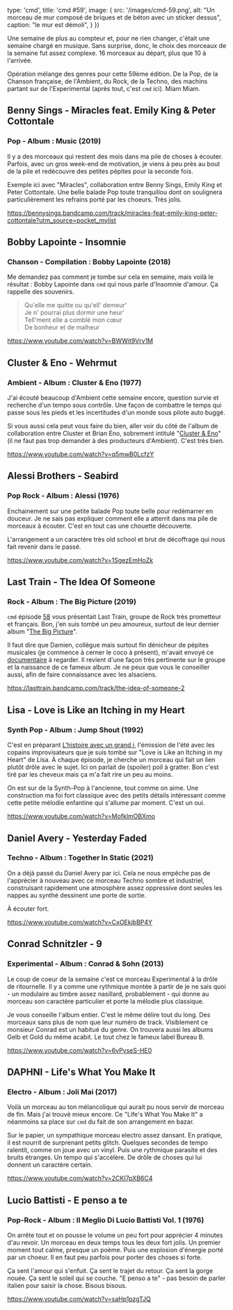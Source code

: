 
  type: 'cmd',
  title: 'cmd #59',
  image: {
    src: '/images/cmd-59.png',
    alt: "Un morceau de mur composé de briques et de béton avec un sticker dessus",
    caption: "le mur est démoli",
  }
})


Une semaine de plus au compteur et, pour ne rien changer, c'était une semaine
chargé en musique. Sans surprise, donc, le choix des morceaux de la semaine fut
assez complexe. 16 morceaux au départ, plus que 10 à l'arrivée.

Opération mélange des genres pour cette 59ème édition. De la Pop, de la Chanson
française, de l'Ambient, du Rock, de la Techno, des machins partant sur de
l'Experimental (après tout, c'est `cmd` ici). Miam Miam.




## Benny Sings - Miracles feat. Emily King & Peter Cottontale

### Pop - Album : Music (2019)

Il y a des morceaux qui restent des mois dans ma pile de choses à écouter.
Parfois, avec un gros week-end de motivation, je viens à peu près au bout de la
pile et redécouvre des petites pépites pour la seconde fois.

Exemple ici avec "Miracles", collaboration entre Benny Sings, Emily King et
Peter Cottontale. Une belle balade Pop toute tranquillou dont on soulignera
particulièrement les refrains porté par les choeurs. Très jolis.

https://bennysings.bandcamp.com/track/miracles-feat-emily-king-peter-cottontale?utm_source=pocket_mylist



## Bobby Lapointe - Insomnie

### Chanson - Compilation : Bobby Lapointe (2018)

Me demandez pas comment je tombe sur cela en semaine, mais voilà le résultat :
Bobby Lapointe dans `cmd` qui nous parle d'Insomnie d'amour. Ça rappelle des
souvenirs.

> Qu'elle me quitte ou qu'ell' demeur' <br/>
> Je n' pourrai plus dormir une heur'<br/>
> Tell'ment elle a comblé mon cœur<br/>
> De bonheur et de malheur<br/>

https://www.youtube.com/watch?v=BWWit9Vrv1M




## Cluster & Eno - Wehrmut

### Ambient - Album : Cluster & Eno (1977)

J'ai écouté beaucoup d'Ambient cette semaine encore, question survie et
recherche d'un tempo sous contrôle. Une façon de combattre le temps qui passe
sous les pieds et les incertitudes d'un monde sous pilote auto buggé.

Si vous aussi cela peut vous faire du bien, aller voir du côté de l'album de
collaboration entre Cluster et Brian Eno, sobrement intitulé "[Cluster &
Eno](https://open.spotify.com/album/0VSmGsL1RtyjE7bdAaSAvy)" (il ne faut pas
trop demander à des producteurs d'Ambient). C'est très bien.

https://www.youtube.com/watch?v=q5mwB0LcfzY



## Alessi Brothers - Seabird

### Pop Rock - Album : Alessi (1976)

Enchainement sur une petite balade Pop toute belle pour redémarrer en douceur.
Je ne sais pas expliquer comment elle a atterrit dans ma pile de morceaux à
écouter. C'est en tout cas une chouette découverte.

L'arrangement a un caractère très old school et brut de décoffrage qui nous
fait revenir dans le passé.

https://www.youtube.com/watch?v=1SgezEmHoZk



## Last Train - The Idea Of Someone

### Rock - Album : The Big Picture (2019)

`cmd` épisode [58](https://cmd.wuips.com/post/2022-07-29-cmd-58) vous
présentait Last Train, groupe de Rock très prometteur et français. Bon, j'en
suis tombé un peu amoureux, surtout de leur dernier album "[The Big
Picture](https://lasttrain.bandcamp.com/album/the-big-picture)".

Il faut dire que Damien, collègue mais surtout fin dénicheur de pépites
musicales (je commence à cerner le coco à présent), m'avait envoyé ce
[documentaire](https://www.youtube.com/watch?v=FhBiKG_9-bY) à regarder. Il
revient d'une façon très pertinente sur le groupe et la naissance de ce fameux
album. Je ne peux que vous le conseiller aussi, afin de faire connaissance
avec les alsaciens.

https://lasttrain.bandcamp.com/track/the-idea-of-someone-2



## Lisa - Love is Like an Itching in my Heart

### Synth Pop - Album : Jump Shout (1992)

C'est en préparant [L'histoire avec un grand
i](https://www.instagram.com/l_histoire_avec_un_grand_i/), l'émission de l'été
avec les copains improvisateurs que je suis tombé sur "Love is Like an Itching
in my Heart" de Lisa. À chaque épisode, je cherche un morceau qui fait un lien
plutôt drôle avec le sujet. Ici on parlait de (spoiler) poil à gratter. Bon
c'est tiré par les cheveux mais ça m'a fait rire un peu au moins.

On est sur de la Synth-Pop à l'ancienne, tout comme on aime. Une construction
ma foi fort classique avec des petits détails intéressant comme cette petite
mélodie enfantine qui s'allume par moment. C'est un oui.

https://www.youtube.com/watch?v=MofklmOBXmo



## Daniel Avery - Yesterday Faded

### Techno - Album : Together In Static (2021)

On a déjà passé du Daniel Avery par ici. Cela ne nous empêche pas de
l'apprécier à nouveau avec ce morceau Techno sombre et industriel, construisant
rapidement une atmosphère assez oppressive dont seules les nappes au synthé
dessinent une porte de sortie.

À écouter fort.

https://www.youtube.com/watch?v=CxOEkjbBP4Y



## Conrad Schnitzler - 9

### Experimental - Album : Conrad & Sohn (2013)

Le coup de coeur de la semaine c'est ce morceau Experimental à la drôle de
ritournelle. Il y a comme une rythmique montée à partir de je ne sais quoi - un
modulaire au timbre assez nasillard, probablement - qui donne au morceau son
caractère particulier et porte la mélodie plus classique.

Je vous conseille l'album entier. C'est le même délire tout du long. Des
morceaux sans plus de nom que leur numéro de track. Visiblement ce monsieur
Conrad est un habitué du genre. On trouvera aussi les albums Gelb et Gold du
même acabit. Le tout chez le fameux label Bureau B.

https://www.youtube.com/watch?v=6vPvseS-HE0



## DAPHNI - Life's What You Make It

### Electro - Album : Joli Mai (2017)

Voilà un morceau au ton mélancolique qui aurait pu nous servir de morceau de
fin. Mais j'ai trouvé mieux encore. Ce "Life's What You Make It" a néanmoins sa
place sur `cmd` du fait de son arrangement en bazar.

Sur le papier, un sympathique morceau electro assez dansant. En pratique, il
est nourrit de surprenant petits glitch. Quelques secondes de tempo ralentit,
comme on joue avec un vinyl. Puis une rythmique parasite et des bruits
étranges. Un tempo qui s'accélère. De drôle de choses qui lui donnent un
caractère certain.

https://www.youtube.com/watch?v=2CKI7pXB6C4




## Lucio Battisti - E penso a te

### Pop-Rock - Album : Il Meglio Di Lucio Battisti Vol. 1 (1976)

On arrête tout et on pousse le volume un peu fort pour apprécier 4 minutes d'au
revoir. Un morceau en deux temps tous les deux fort jolis.  Un premier moment
tout calme, presque un poème. Puis une explosion d'énergie porté par un choeur.
Il en faut peu parfois pour porter des choses si forte.

Ça sent l'amour qui s'enfuit.  Ça sent le trajet du retour. Ça sent la gorge
nouée. Ça sent le soleil qui se couche. "E penso a te" - pas besoin de parler
italien pour saisir la chose. Bisous bisous.

https://www.youtube.com/watch?v=saHp1pzgTJQ

